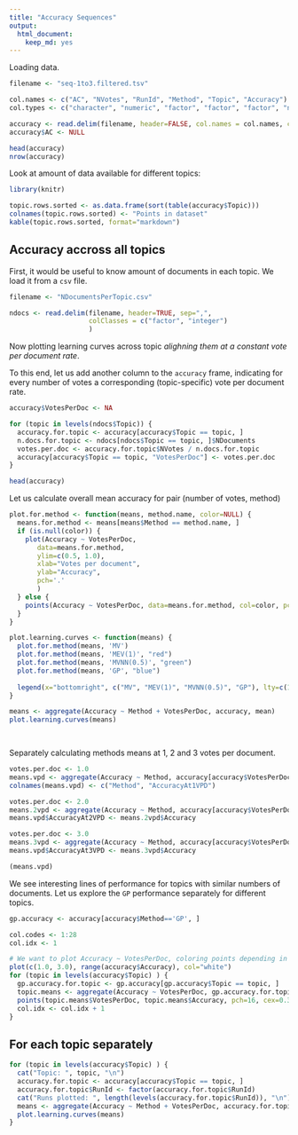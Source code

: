 ```yaml
---
title: "Accuracy Sequences"
output: 
  html_document: 
    keep_md: yes
---
```


Loading data.

```r

filename <- "seq-1to3.filtered.tsv"

col.names <- c("AC", "NVotes", "RunId", "Method", "Topic", "Accuracy")
col.types <- c("character", "numeric", "factor", "factor", "factor", "numeric")

accuracy <- read.delim(filename, header=FALSE, col.names = col.names, colClasses = col.types)
accuracy$AC <- NULL

head(accuracy)
nrow(accuracy)
```

Look at amount of data available for different topics:

```r
library(knitr)

topic.rows.sorted <- as.data.frame(sort(table(accuracy$Topic)))
colnames(topic.rows.sorted) <- "Points in dataset"
kable(topic.rows.sorted, format="markdown")

```


## Accuracy accross all topics

First, it would be useful to know amount of documents in each topic. We load it from a `csv` file.

```r

filename <- "NDocumentsPerTopic.csv"

ndocs <- read.delim(filename, header=TRUE, sep=",", 
                    colClasses = c("factor", "integer")
                    )
```

Now plotting learning curves across topic *alighning them at a constant vote per document rate*.

To this end, let us add another column to the `accuracy` frame, indicating for every number of votes a corresponding (topic-specific) vote per document rate.

```r

accuracy$VotesPerDoc <- NA

for (topic in levels(ndocs$Topic)) {
  accuracy.for.topic <- accuracy[accuracy$Topic == topic, ]
  n.docs.for.topic <- ndocs[ndocs$Topic == topic, ]$NDocuments
  votes.per.doc <- accuracy.for.topic$NVotes / n.docs.for.topic
  accuracy[accuracy$Topic == topic, "VotesPerDoc"] <- votes.per.doc
}

head(accuracy)

```

Let us calculate overall mean accuracy for pair (number of votes, method)

```r

plot.for.method <- function(means, method.name, color=NULL) {
  means.for.method <- means[means$Method == method.name, ]
  if (is.null(color)) {
    plot(Accuracy ~ VotesPerDoc, 
       data=means.for.method, 
       ylim=c(0.5, 1.0),
       xlab="Votes per document",
       ylab="Accuracy",
       pch='.'
       )
  } else {
    points(Accuracy ~ VotesPerDoc, data=means.for.method, col=color, pch='.')
  }
}

plot.learning.curves <- function(means) {
  plot.for.method(means, 'MV')
  plot.for.method(means, 'MEV(1)', "red")
  plot.for.method(means, 'MVNN(0.5)', "green")
  plot.for.method(means, 'GP', "blue")
  
  legend(x="bottomright", c("MV", "MEV(1)", "MVNN(0.5)", "GP"), lty=c(1,1,1,1), col=c("black", "red", "green", "blue") )
}

means <- aggregate(Accuracy ~ Method + VotesPerDoc, accuracy, mean)
plot.learning.curves(means)

  
```

Separately calculating methods means at 1, 2 and 3 votes per document.

```r

votes.per.doc <- 1.0
means.vpd <- aggregate(Accuracy ~ Method, accuracy[accuracy$VotesPerDoc==votes.per.doc, ], mean)
colnames(means.vpd) <- c("Method", "AccuracyAt1VPD")

votes.per.doc <- 2.0
means.2vpd <- aggregate(Accuracy ~ Method, accuracy[accuracy$VotesPerDoc==votes.per.doc, ], mean)
means.vpd$AccuracyAt2VPD <- means.2vpd$Accuracy

votes.per.doc <- 3.0
means.3vpd <- aggregate(Accuracy ~ Method, accuracy[accuracy$VotesPerDoc==votes.per.doc, ], mean)
means.vpd$AccuracyAt3VPD <- means.3vpd$Accuracy

(means.vpd)

```

We see interesting lines of performance for topics with similar numbers of documents. Let us explore the `GP` performance separately for different topics.

```r

gp.accuracy <- accuracy[accuracy$Method=='GP', ]

col.codes <- 1:28
col.idx <- 1

# We want to plot Accuracy ~ VotesPerDoc, coloring points depending in Topic
plot(c(1.0, 3.0), range(accuracy$Accuracy), col="white")
for (topic in levels(accuracy$Topic) ) {
  gp.accuracy.for.topic <- gp.accuracy[gp.accuracy$Topic == topic, ]
  topic.means <- aggregate(Accuracy ~ VotesPerDoc, gp.accuracy.for.topic, mean)
  points(topic.means$VotesPerDoc, topic.means$Accuracy, pch=16, cex=0.3, col=col.idx)
  col.idx <- col.idx + 1
}

```


<!--

## Looking at slices of data

Plot the same thing for 1/3 of the data

```r

total.n.rows <- nrow(accuracy)
third <- total.n.rows/3
accuracy.third <- accuracy[1:third, ]
means <- aggregate(Accuracy ~ Method + VotesPerDoc, accuracy.third, mean)
plot.learning.curves(means)

```

Plot the same thing for 2/3 of the data

```r

total.n.rows <- nrow(accuracy)
two.third <- 2*total.n.rows/3
accuracy.two.third <- accuracy[1:two.third, ]
means <- aggregate(Accuracy ~ Method + VotesPerDoc, accuracy.two.third, mean)
plot.learning.curves(means)

```

-->

## For each topic separately

```r

for (topic in levels(accuracy$Topic) ) {
  cat("Topic: ", topic, "\n")
  accuracy.for.topic <- accuracy[accuracy$Topic == topic, ]
  accuracy.for.topic$RunId <- factor(accuracy.for.topic$RunId)
  cat("Runs plotted: ", length(levels(accuracy.for.topic$RunId)), "\n")
  means <- aggregate(Accuracy ~ Method + VotesPerDoc, accuracy.for.topic, mean)
  plot.learning.curves(means)
}

```

